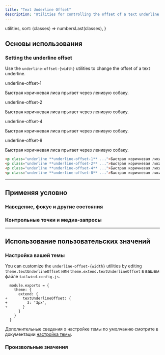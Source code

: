 ```yaml
---
title: "Text Underline Offset"
description: "Utilities for controlling the offset of a text underline."
---
```



  utilities,
  sort: (classes) => numbersLast(classes),
}


## Основы использования

### Setting the underline offset

Use the `underline-offset-{width}` utilities to change the offset of a text underline.

<Example>
  <div class="flex flex-col gap-8 text-gray-900">
    <div>
      <div class="font-medium text-sm text-gray-500 font-mono mb-3">underline-offset-1</div>
      <p class="text-lg font-medium underline decoration-gray-900 underline-offset-1">Быстрая коричневая лиса прыгает через ленивую собаку.</p>
    </div>
    <div>
      <div class="font-medium text-sm text-gray-500 font-mono mb-3">underline-offset-2</div>
      <p class="text-lg font-medium underline decoration-gray-900 underline-offset-2">Быстрая коричневая лиса прыгает через ленивую собаку.</p>
    </div>
    <div>
      <div class="font-medium text-sm text-gray-500 font-mono mb-3">underline-offset-4</div>
      <p class="text-lg font-medium underline decoration-gray-900 underline-offset-4">Быстрая коричневая лиса прыгает через ленивую собаку.</p>
    </div>
    <div>
      <div class="font-medium text-sm text-gray-500 font-mono mb-3">underline-offset-8</div>
      <p class="text-lg font-medium underline decoration-gray-900 underline-offset-8">Быстрая коричневая лиса прыгает через ленивую собаку.</p>
    </div>
  </div>
</Example>

```html
<p class="underline **underline-offset-1** ...">Быстрая коричневая лиса...</p>
<p class="underline **underline-offset-2** ...">Быстрая коричневая лиса...</p>
<p class="underline **underline-offset-4** ...">Быстрая коричневая лиса...</p>
<p class="underline **underline-offset-8** ...">Быстрая коричневая лиса...</p>
```

---

## <Heading ignore>Применяя условно</Heading>

### <Heading ignore>Наведение, фокус и другие состояния</Heading>

<HoverFocusAndOtherStates defaultClass="underline" featuredClass="underline-offset-4" element="p" />

### <Heading ignore>Контрольные точки и медиа-запросы</Heading>

<BreakpointsAndMediaQueries defaultClass="underline" featuredClass="underline-offset-4" element="p" />

---

## Использование пользовательских значений

### Настройка вашей темы

You can customize the `underline-offset-{width}` utilities by editing `theme.textUnderlineOffset` или `theme.extend.textUnderlineOffset` в вашем файле `tailwind.config.js`.

```diff-js tailwind.config.js
  module.exports = {
    theme: {
      extend: {
+       textUnderlineOffset: {
+         3: '3px',
+       }
      }
    }
  }
```

Дополнительные сведения о настройке темы по умолчанию смотрите в документации [настройка темы](/docs/theme#customizing-the-default-theme).

### Произвольные значения

<ArbitraryValues property="text-underline-offset" featuredClass="underline-offset-[3px]" element="p" />
